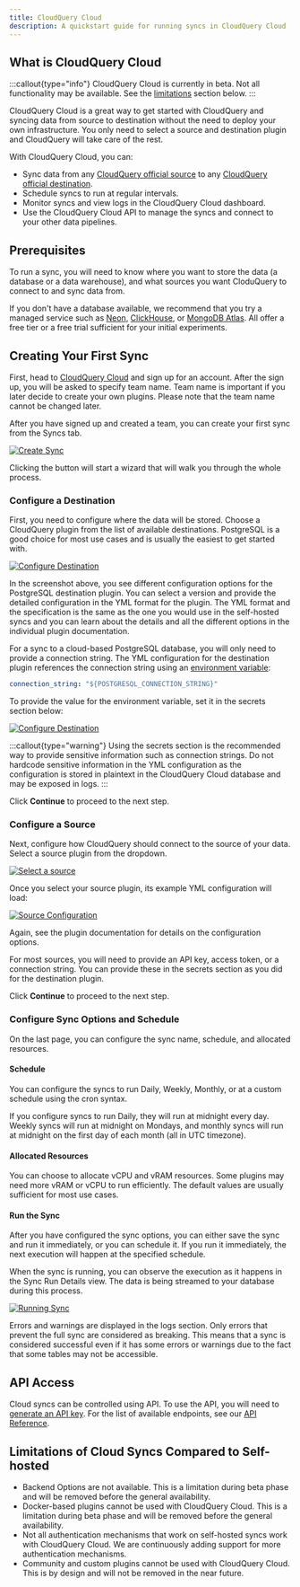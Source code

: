 ```yaml
---
title: CloudQuery Cloud
description: A quickstart guide for running syncs in CloudQuery Cloud
---
```


## What is CloudQuery Cloud

:::callout{type="info"}
CloudQuery Cloud is currently in beta. Not all functionality may be available. See the [limitations](#limitations-of-managed-syncs-compared-to-self-hosted) section below.
:::

CloudQuery Cloud is a great way to get started with CloudQuery and syncing data from source to destination without the need to deploy your own infrastructure. You only need to select a source and destination plugin and CloudQuery will take care of the rest.

With CloudQuery Cloud, you can:

- Sync data from any [CloudQuery official source](https://hub.cloudquery.io/plugins/source?authors=official) to any [CloudQuery official destination](https://hub.cloudquery.io/plugins/destination?authors=official).
- Schedule syncs to run at regular intervals.
- Monitor syncs and view logs in the CloudQuery Cloud dashboard.
- Use the CloudQuery Cloud API to manage the syncs and connect to your other data pipelines.

## Prerequisites

To run a sync, you will need to know where you want to store the data (a database or a data warehouse), and what sources you want CloduQuery to connect to and sync data from.

If you don't have a database available, we recommend that you try a managed service such as [Neon](https://neon.tech/), [ClickHouse](https://clickhouse.com/), or [MongoDB Atlas](https://www.mongodb.com/atlas/database). All offer a free tier or a free trial sufficient for your initial experiments.

## Creating Your First Sync

First, head to [CloudQuery Cloud](https://cloud.cloudquery.io) and sign up for an account. After the sign up, you will be asked to specify team name. Team name is important if you later decide to create your own plugins. Please note that the team name cannot be changed later.

After you have signed up and created a team, you can create your first sync from the Syncs tab.

[![Create Sync](/images/docs/quickstart/empty-syncs.png)](/images/docs/quickstart/empty-syncs.png)

Clicking the button will start a wizard that will walk you through the whole process.

### Configure a Destination

First, you need to configure where the data will be stored. Choose a CloudQuery plugin from the list of available destinations. PostgreSQL is a good choice for most use cases and is usually the easiest to get started with.

[![Configure Destination](/images/docs/quickstart/destination.png)](/images/docs/quickstart/destination.png)

In the screenshot above, you see different configuration options for the PostgreSQL destination plugin. You can select a version and provide the detailed configuration in the YML format for the plugin. The YML format and the specification is the same as the one you would use in the self-hosted syncs and you can learn about the details and all the different options in the individual plugin documentation.

For a sync to a cloud-based PostgreSQL database, you will only need to provide a connection string. The YML configuration for the destination plugin references the connection string using an [environment variable](/docs/advanced-topics/environment-variable-substitution):

```yaml
connection_string: "${POSTGRESQL_CONNECTION_STRING}"
```

To provide the value for the environment variable, set it in the secrets section below:

[![Configure Destination](/images/docs/quickstart/secrets.png)](/images/docs/quickstart/secrets.png)

:::callout{type="warning"}
Using the secrets section is the recommended way to provide sensitive information such as connection strings. Do not hardcode sensitive information in the YML configuration as the configuration is stored in plaintext in the CloudQuery Cloud database and may be exposed in logs.
:::

Click **Continue** to proceed to the next step.

### Configure a Source

Next, configure how CloudQuery should connect to the source of your data. Select a source plugin from the dropdown.

[![Select a source](/images/docs/quickstart/source-1.png)](/images/docs/quickstart/source-1.png)

Once you select your source plugin, its example YML configuration will load:

[![Source Configuration](/images/docs/quickstart/source-2.png)](/images/docs/quickstart/source-2.png)

Again, see the plugin documentation for details on the configuration options.

For most sources, you will need to provide an API key, access token, or a connection string. You can provide these in the secrets section as you did for the destination plugin. 

Click **Continue** to proceed to the next step.

### Configure Sync Options and Schedule

On the last page, you can configure the sync name, schedule, and allocated resources.

#### Schedule

You can configure the syncs to run Daily, Weekly, Monthly, or at a custom schedule using the cron syntax.

If you configure syncs to run Daily, they will run at midnight every day. Weekly syncs will run at midnight on Mondays, and monthly syncs will run at midnight on the first day of each month (all in UTC timezone).

#### Allocated Resources

You can choose to allocate vCPU and vRAM resources. Some plugins may need more vRAM or vCPU to run efficiently. The default values are usually sufficient for most use cases.

#### Run the Sync

After you have configured the sync options, you can either save the sync and run it immediately, or you can schedule it. If you run it immediately, the next execution will happen at the specified schedule.

When the sync is running, you can observe the execution as it happens in the Sync Run Details view. The data is being streamed to your database during this process.

[![Running Sync](/images/docs/quickstart/running.png)](/images/docs/quickstart/running.png)

Errors and warnings are displayed in the logs section. Only errors that prevent the full sync are considered as breaking. This means that a sync is considered successful even if it has some errors or warnings due to the fact that some tables may not be accessible.

## API Access

Cloud syncs can be controlled using API. To use the API, you will need to [generate an API key](/docs/deployment/generate-api-key). For the list of available endpoints, see our [API Reference](https://api-docs.cloudquery.io/#tag/syncs).

## Limitations of Cloud Syncs Compared to Self-hosted

- Backend Options are not available. This is a limitation during beta phase and will be removed before the general availability.
- Docker-based plugins cannot be used with CloudQuery Cloud. This is a limitation during beta phase and will be removed before the general availability.
- Not all authentication mechanisms that work on self-hosted syncs work with CloudQuery Cloud. We are continuously adding support for more authentication mechanisms.
- Community and custom plugins cannot be used with CloudQuery Cloud. This is by design and will not be removed in the near future.
